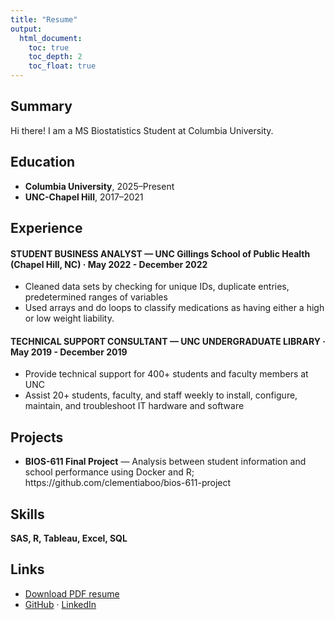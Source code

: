 ```yaml
---
title: "Resume"
output:
  html_document:
    toc: true
    toc_depth: 2
    toc_float: true
---
```

## Summary
Hi there! I am a MS Biostatistics Student at Columbia University.

## Education
- **Columbia University**, 2025–Present 
- **UNC-Chapel Hill**, 2017–2021 

## Experience
#### STUDENT BUSINESS ANALYST — UNC Gillings School of Public Health (Chapel Hill, NC) · May 2022 - December 2022
- Cleaned data sets by checking for unique IDs, duplicate entries, predetermined ranges of variables
- Used arrays and do loops to classify medications as having either a high or low weight liability.

#### TECHNICAL SUPPORT CONSULTANT  — UNC UNDERGRADUATE LIBRARY  · May 2019 - December 2019
- Provide technical support for 400+ students and faculty members at UNC
- Assist 20+ students, faculty,  and staff weekly to install, configure, maintain, and troubleshoot IT hardware and software

## Projects
- **BIOS-611 Final Project** — Analysis between student information and school performance using Docker and R; https://github.com/clementiaboo/bios-611-project

## Skills
**SAS, R, Tableau, Excel, SQL** 

## Links
- [Download PDF resume](Resume_Clement_Li_2025.pdf)
- [GitHub](https://github.com/clementiaboo) · [LinkedIn](https://www.linkedin.com/in/clement-li-881696a4/)
